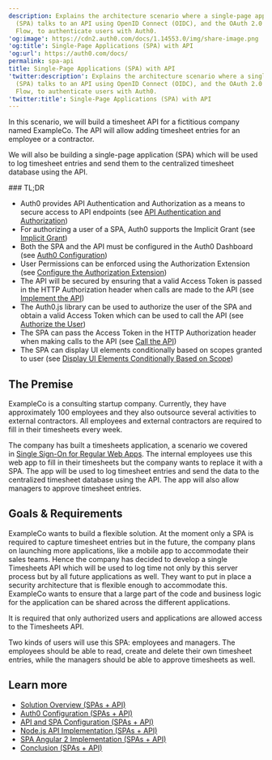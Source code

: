 ```yaml
---
description: Explains the architecture scenario where a single-page application
  (SPA) talks to an API using OpenID Connect (OIDC), and the OAuth 2.0 Implicit Grant
  Flow, to authenticate users with Auth0.
'og:image': https://cdn2.auth0.com/docs/1.14553.0/img/share-image.png
'og:title': Single-Page Applications (SPA) with API
'og:url': https://auth0.com/docs/
permalink: spa-api
title: Single-Page Applications (SPA) with API
'twitter:description': Explains the architecture scenario where a single-page application
  (SPA) talks to an API using OpenID Connect (OIDC), and the OAuth 2.0 Implicit Grant
  Flow, to authenticate users with Auth0.
'twitter:title': Single-Page Applications (SPA) with API
---
```

In this scenario, we will build a timesheet API for a fictitious company named ExampleCo. The API will allow adding timesheet entries for an employee or a contractor.

We will also be building a single-page application (SPA) which will be used to log timesheet entries and send them to the centralized timesheet database using the API.

<Info>
### TL;DR

* Auth0 provides API Authentication and Authorization as a means to secure access to API endpoints (see [API Authentication and Authorization](/docs/get-started/architecture-scenarios/spa-api/part-1#api-authentication-and-authorization))
* For authorizing a user of a SPA, Auth0 supports the Implicit Grant (see [Implicit Grant](/docs/get-started/architecture-scenarios/spa-api/part-1#implicit-grant))
* Both the SPA and the API must be configured in the Auth0 Dashboard (see [Auth0 Configuration](/docs/get-started/architecture-scenarios/spa-api/part-2#auth0-configuration))
* User Permissions can be enforced using the Authorization Extension (see [Configure the Authorization Extension](/docs/get-started/architecture-scenarios/spa-api/part-2#configure-the-authorization-extension))
* The API will be secured by ensuring that a valid Access Token is passed in the HTTP Authorization header when calls are made to the API (see [Implement the API](/docs/get-started/architecture-scenarios/spa-api/part-3#implement-the-api))
* The Auth0.js library can be used to authorize the user of the SPA and obtain a valid Access Token which can be used to call the API (see [Authorize the User](/docs/get-started/architecture-scenarios/spa-api/part-3#authorize-the-user))
* The SPA can pass the Access Token in the HTTP Authorization header when making calls to the API (see [Call the API](/docs/get-started/architecture-scenarios/spa-api/part-3#call-the-api))
* The SPA can display UI elements conditionally based on scopes granted to user (see [Display UI Elements Conditionally Based on Scope](/docs/get-started/architecture-scenarios/spa-api/part-3#display-ui-elements-conditionally-based-on-scope))
</Info>

## The Premise

ExampleCo is a consulting startup company. Currently, they have approximately 100 employees and they also outsource several activities to external contractors. All employees and external contractors are required to fill in their timesheets every week.

The company has built a timesheets application, a scenario we covered in [Single Sign-On for Regular Web Apps](/docs/get-started/architecture-scenarios/sso-for-regular-web-apps). The internal employees use this web app to fill in their timesheets but the company wants to replace it with a SPA. The app will be used to log timesheet entries and send the data to the centralized timesheet database using the API. The app will also allow managers to approve timesheet entries.

## Goals & Requirements

ExampleCo wants to build a flexible solution. At the moment only a SPA is required to capture timesheet entries but in the future, the company plans on launching more applications, like a mobile app to accommodate their sales teams. Hence the company has decided to develop a single Timesheets API which will be used to log time not only by this server process but by all future applications as well. They want to put in place a security architecture that is flexible enough to accommodate this. ExampleCo wants to ensure that a large part of the code and business logic for the application can be shared across the different applications.

It is required that only authorized users and applications are allowed access to the Timesheets API.

Two kinds of users will use this SPA: employees and managers. The employees should be able to read, create and delete their own timesheet entries, while the managers should be able to approve timesheets as well.

## Learn more

* [Solution Overview (SPAs + API)](/docs/get-started/architecture-scenarios/spa-api/part-1)
* [Auth0 Configuration (SPAs + API)](/docs/get-started/architecture-scenarios/spa-api/part-2)
* [API and SPA Configuration (SPAs + API)](/docs/get-started/architecture-scenarios/spa-api/part-3)
* [Node.js API Implementation (SPAs + API)](/docs/get-started/architecture-scenarios/spa-api/api-implementation-nodejs)
* [SPA Angular 2 Implementation (SPAs + API)](/docs/get-started/architecture-scenarios/spa-api/spa-implementation-angular2)
* [Conclusion (SPAs + API)](/docs/get-started/architecture-scenarios/spa-api/part-4)